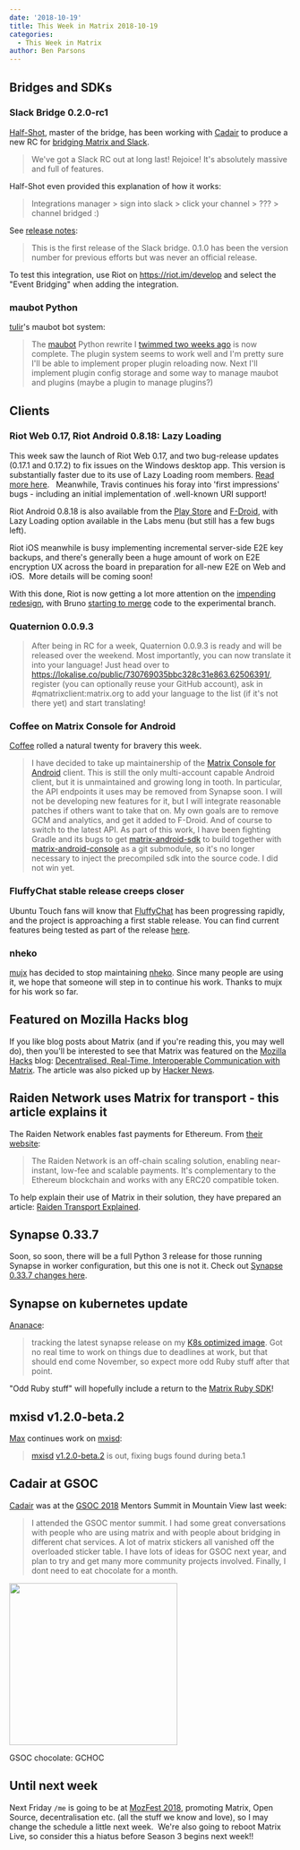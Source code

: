 ```yaml
---
date: '2018-10-19'
title: This Week in Matrix 2018-10-19
categories:
  - This Week in Matrix
author: Ben Parsons
---
```


<h2 id="bridgesandsdks">Bridges and SDKs</h2>
<h3 id="slackbridge020rc1">Slack Bridge 0.2.0-rc1</h3>
<a href="https://matrix.to/#/@Half-Shot:half-shot.uk">Half-Shot</a>, master of the bridge, has been working with <a href="https://matrix.to/#/@cadair:cadair.com">Cadair</a> to produce a new RC for <a href="https://github.com/matrix-org/matrix-appservice-slack">bridging Matrix and Slack</a>.
<blockquote>We've got a Slack RC out at long last! Rejoice! It's absolutely massive and full of features.</blockquote>
Half-Shot even provided this explanation of how it works:
<blockquote>Integrations manager &gt; sign into slack &gt; click your channel &gt; ??? &gt; channel bridged :)</blockquote>
See <a href="https://github.com/matrix-org/matrix-appservice-slack/releases/tag/0.2.0-rc1">release notes</a>:
<blockquote>This is the first release of the Slack bridge. 0.1.0 has been the version number for previous efforts but was never an official release.</blockquote>
To test this integration, use Riot on <a href="https://riot.im/develop">https://riot.im/develop</a> and select the "Event Bridging" when adding the integration.
<h3 id="maubotpython">maubot Python</h3>
<a href="https://matrix.to/#/@tulir:maunium.net">tulir</a>'s maubot bot system:
<blockquote>The <a href="https://github.com/maubot/maubot">maubot</a> Python rewrite I <a href="/blog/2018/10/05/this-week-in-matrix-2018-10-05/#sdks">twimmed two weeks ago</a> is now complete. The plugin system seems to work well and I'm pretty sure I'll be able to implement proper plugin reloading now.
Next I'll implement plugin config storage and some way to manage maubot and plugins (maybe a plugin to manage plugins?)</blockquote>
<h2 id="clients">Clients</h2>
<h3 id="riotweb017riotandroid0818lazyloading">Riot Web 0.17, Riot Android 0.8.18: Lazy Loading</h3>
This week saw the launch of Riot Web 0.17, and two bug-release updates (0.17.1 and 0.17.2) to fix issues on the Windows desktop app. This version is substantially faster due to its use of Lazy Loading room members. <a href="https://medium.com/@RiotChat/riot-im-web-0-17-and-ios-0-7-6-smaller-footprint-faster-launch-5ddd18a65abb">Read more here</a>.   Meanwhile, Travis continues his foray into 'first impressions' bugs - including an initial implementation of .well-known URI support!

Riot Android 0.8.18 is also available from the <a href="https://play.google.com/store/apps/details?id=im.vector.app">Play Store</a> and <a href="https://f-droid.org/en/packages/im.vector.alpha/">F-Droid</a>, with Lazy Loading option available in the Labs menu (but still has a few bugs left).

Riot iOS meanwhile is busy implementing incremental server-side E2E key backups, and there's generally been a huge amount of work on E2E encryption UX across the board in preparation for all-new E2E on Web and iOS.  More details will be coming soon!

With this done, Riot is now getting a lot more attention on the <a href="https://medium.com/@RiotChat/a-sneak-peek-at-a-whole-new-riot-im-1114df653782">impending redesign</a>, with Bruno <a href="https://github.com/matrix-org/matrix-react-sdk/pulls?utf8=%E2%9C%93&amp;q=is%3Apr+redesign+author%3Abwindels">starting to merge</a> code to the experimental branch.
<h3 id="quaternion0093">Quaternion 0.0.9.3</h3>
<blockquote>After being in RC for a week, Quaternion 0.0.9.3 is ready and will be released over the weekend. Most importantly, you can now translate it into your language! Just head over to <a href="https://lokalise.co/public/730769035bbc328c31e863.62506391/">https://lokalise.co/public/730769035bbc328c31e863.62506391/</a>, register (you can optionally reuse your GitHub account), ask in #qmatrixclient:matrix.org to add your language to the list (if it's not there yet) and start translating!</blockquote>
<h3 id="coffeeonmatrixconsoleforandroid">Coffee on Matrix Console for Android</h3>
<a href="https://github.com/Matrixcoffee">Coffee</a> rolled a natural twenty for bravery this week.
<blockquote>I have decided to take up maintainership of the <a href="https://github.com/matrix-org/matrix-android-console">Matrix Console for Android</a> client. This is still the only multi-account capable Android client, but it is unmaintained and growing long in tooth. In particular, the API endpoints it uses may be removed from Synapse soon.
I will not be developing new features for it, but I will integrate reasonable patches if others want to take that on.
My own goals are to remove GCM and analytics, and get it added to F-Droid. And of course to switch to the latest API.
As part of this work, I have been fighting Gradle and its bugs to get <a href="https://github.com/matrix-org/matrix-android-sdk">matrix-android-sdk</a> to build together with <a href="https://github.com/matrix-org/matrix-android-console">matrix-android-console</a> as a git submodule, so it's no longer necessary to inject the precompiled sdk into the source code. I did not win yet.</blockquote>
<h3 id="fluffychatstablereleasecreepscloser">FluffyChat stable release creeps closer</h3>
Ubuntu Touch fans will know that <a href="https://github.com/ChristianPauly/fluffychat">FluffyChat</a> has been progressing rapidly, and the project is approaching a first stable release. You can find current features being tested as part of the release <a href="https://github.com/ChristianPauly/fluffychat/blob/master/CHANGELOG.md">here</a>.
<h3 id="nheko">nheko</h3>
<a href="https://matrix.to/#/@mujx:matrix.org">mujx</a> has decided to stop maintaining <a href="https://github.com/mujx/nheko">nheko</a>. Since many people are using it, we hope that someone will step in to continue his work. Thanks to mujx for his work so far.
<h2 id="featuredonmozillahacksblog">Featured on Mozilla Hacks blog</h2>
If you like blog posts about Matrix (and if you're reading this, you may well do), then you'll be interested to see that Matrix was featured on the <a href="https://hacks.mozilla.org/">Mozilla Hacks</a> blog: <a href="https://hacks.mozilla.org/2018/10/dweb-decentralised-real-time-interoperable-communication-with-matrix/">Decentralised, Real-Time, Interoperable Communication with Matrix</a>. The article was also picked up by <a href="https://news.ycombinator.com/item?id=18240253">Hacker News</a>.
<h2 id="raidennetworkusesmatrixfortransportthisarticleexplainsit">Raiden Network uses Matrix for transport - this article explains it</h2>
The Raiden Network enables fast payments for Ethereum. From <a href="https://raiden.network/">their website</a>:
<blockquote>The Raiden Network is an off-chain scaling solution, enabling near-instant, low-fee and scalable payments. It's complementary to the Ethereum blockchain and works with any ERC20 compatible token.</blockquote>
To help explain their use of Matrix in their solution, they have prepared an article: <a href="https://medium.com/raiden-network/raiden-transport-explained-939d7741b6f4">Raiden Transport Explained</a>.
<h2 id="synapse0337">Synapse 0.33.7</h2>
Soon, so soon, there will be a full Python 3 release for those running Synapse in worker configuration, but this one is not it. Check out <a href="/blog/2018/10/18/synapse-0-33-7-released/">Synapse 0.33.7 changes here</a>.
<h2 id="synapseonkubernetesupdate">Synapse on kubernetes update</h2>
<a href="https://github.com/ananace/">Ananace</a>:
<blockquote>tracking the latest synapse release on my <a href="https://github.com/ananace/matrix-synapse">K8s optimized image</a>. Got no real time to work on things due to deadlines at work, but that should end come November, so expect more odd Ruby stuff after that point.</blockquote>
"Odd Ruby stuff" will hopefully include a return to the <a href="https://github.com/ananace/ruby-matrix-sdk">Matrix Ruby SDK</a>!
<h2 id="mxisdv120beta2">mxisd v1.2.0-beta.2</h2>
<a href="https://matrix.to/#/@max:kamax.io">Max</a> continues work on <a href="https://github.com/kamax-io/mxisd">mxisd</a>:
<blockquote><a href="https://github.com/kamax-matrix/mxisd">mxisd</a> <a href="https://github.com/kamax-matrix/mxisd/releases/tag/v1.2.0-beta.2">v1.2.0-beta.2</a> is out, fixing bugs found during beta.1</blockquote>
<h2 id="cadairatgsoc">Cadair at GSOC</h2>
<a href="https://matrix.to/#/@cadair:cadair.com">Cadair</a> was at the <a href="https://summerofcode.withgoogle.com/projects/?sp-search=matrix">GSOC 2018</a> Mentors Summit in Mountain View last week:
<blockquote>I attended the GSOC mentor summit. I had some great conversations with people who are using matrix and with people about bridging in different chat services. A lot of matrix stickers all vanished off the overloaded sticker table. I have lots of ideas for GSOC next year, and plan to try and get many more community projects involved. Finally, I dont need to eat chocolate for a month.</blockquote>
<a style="font-weight: bold;" href="/blog/wp-content/uploads/2018/10/gsoc-chocolate.jpg"><img class="alignnone wp-image-3650 size-medium" src="/blog/wp-content/uploads/2018/10/gsoc-chocolate-300x289.jpg" alt="" width="300" height="289" /></a>

GSOC chocolate: GCHOC
<h2 id="untilnextweek">Until next week</h2>
Next Friday <code>/me</code> is going to be at <a href="https://mozillafestival.org/">MozFest 2018</a>, promoting Matrix, Open Source, decentralisation etc. (all the stuff we know and love), so I may change the schedule a little next week.  We're also going to reboot Matrix Live, so consider this a hiatus before Season 3 begins next week!!
